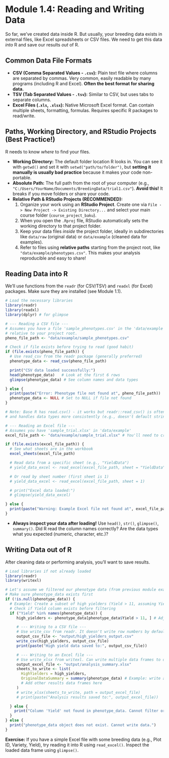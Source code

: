 # Module 1.4: Reading and Writing Data

So far, we've created data inside R. But usually, your breeding data exists in external files, like Excel spreadsheets or CSV files. We need to get this data *into* R and save our results *out* of R.

## Common Data File Formats

-   **CSV (Comma Separated Values - `.csv`):** Plain text file where columns are separated by commas. Very common, easily readable by many programs (including R and Excel). **Often the best format for sharing data.**
-   **TSV (Tab Separated Values - `.tsv`):** Similar to CSV, but uses tabs to separate columns.
-   **Excel Files (`.xls`, `.xlsx`):** Native Microsoft Excel format. Can contain multiple sheets, formatting, formulas. Requires specific R packages to read/write.

## Paths, Working Directory, and RStudio Projects (Best Practice!)

R needs to know *where* to find your files.

-   **Working Directory:** The default folder location R looks in. You can see it with `getwd()` and set it with `setwd("path/to/folder")`, but **setting it manually is usually bad practice** because it makes your code non-portable.
-   **Absolute Path:** The full path from the root of your computer (e.g., `"C:/Users/YourName/Documents/BreedingData/trial1.csv"`). **Avoid this!** It breaks if you move folders or share your code.
-   **Relative Path & RStudio Projects (RECOMMENDED):**
    1.  Organize your work using an **RStudio Project**. Create one via `File -> New Project -> Existing Directory...` and select your main course folder (`course_project_baku`).
    2.  When you open the `.Rproj` file, RStudio automatically sets the working directory to that project folder.
    3.  Keep your data files *inside* the project folder, ideally in subdirectories like `data/raw` (original data) or `data/example` (cleaned data for examples).
    4.  Refer to files using **relative paths** starting from the project root, like `"data/example/phenotypes.csv"`. This makes your analysis reproducible and easy to share!

## Reading Data into R

We'll use functions from the `readr` (for CSV/TSV) and `readxl` (for Excel) packages. Make sure they are installed (see Module 1.1).

``` r
# Load the necessary libraries
library(readr)
library(readxl)
library(dplyr) # for glimpse

# --- Reading a CSV file ---
# Assumes you have a file 'sample_phenotypes.csv' in the 'data/example' folder
# relative to your project root.
pheno_file_path <- "data/example/sample_phenotypes.csv"

# Check if file exists before trying to read (good habit)
if (file.exists(pheno_file_path)) {
  # Use read_csv from the readr package (generally preferred)
  phenotype_data <- read_csv(pheno_file_path)

  print("CSV data loaded successfully:")
  head(phenotype_data)   # Look at the first 6 rows
  glimpse(phenotype_data) # See column names and data types

} else {
  print(paste("Error: Phenotype file not found at", pheno_file_path))
  phenotype_data <- NULL # Set to NULL if file not found
}

# Note: Base R has read.csv() - it works but readr::read_csv() is often faster
# and handles data types more consistently (e.g., doesn't default strings to factors).

# --- Reading an Excel file ---
# Assumes you have 'sample_trial.xlsx' in 'data/example'
excel_file_path <- "data/example/sample_trial.xlsx" # You'll need to create this file

if (file.exists(excel_file_path)) {
  # See what sheets are in the workbook
  excel_sheets(excel_file_path)

  # Read data from a specific sheet (e.g., "YieldData")
  # yield_data_excel <- read_excel(excel_file_path, sheet = "YieldData")

  # Or read by sheet number (first sheet is 1)
  # yield_data_excel <- read_excel(excel_file_path, sheet = 1)

  # print("Excel data loaded:")
  # glimpse(yield_data_excel)

} else {
  print(paste("Warning: Example Excel file not found at", excel_file_path))
}
```

-   **Always inspect your data after loading!** Use `head()`, `str()`, `glimpse()`, `summary()`. Did R read the column names correctly? Are the data types what you expected (numeric, character, etc.)?

## Writing Data out of R

After cleaning data or performing analysis, you'll want to save results.

``` r
# Load libraries if not already loaded
library(readr)
library(writexl)

# Let's assume we filtered our phenotype data (from previous module example)
# Make sure phenotype_data exists first
if (!is.null(phenotype_data)) {
  # Example: Create a subset of high yielders (Yield > 11, assuming Yield column exists)
  # Check if Yield column exists before filtering
  if ("Yield" %in% names(phenotype_data)) {
     high_yielders <- phenotype_data[phenotype_data$Yield > 11, ] # Adjust threshold as needed

     # --- Writing to a CSV file ---
     # Use write_csv from readr. It doesn't write row numbers by default.
     output_csv_file <- "output/high_yielders_output.csv"
     write_csv(high_yielders, output_csv_file)
     print(paste("High yield data saved to:", output_csv_file))

     # --- Writing to an Excel file ---
     # Use write_xlsx from writexl. Can write multiple data frames to different sheets.
     output_excel_file <- "output/analysis_summary.xlsx"
     sheets_to_write <- list(
       HighYielders = high_yielders,
       OriginalDataSummary = summary(phenotype_data) # Example: write a summary too
       # Add other results data frames here
     )
     # write_xlsx(sheets_to_write, path = output_excel_file)
     # print(paste("Analysis results saved to:", output_excel_file))

  } else {
    print("Column 'Yield' not found in phenotype_data. Cannot filter or write.")
  }
} else {
  print("phenotype_data object does not exist. Cannot write data.")
}
```

**Exercise:** If you have a simple Excel file with some breeding data (e.g., Plot ID, Variety, Yield), try reading it into R using `read_excel()`. Inspect the loaded data frame using `glimpse()`.